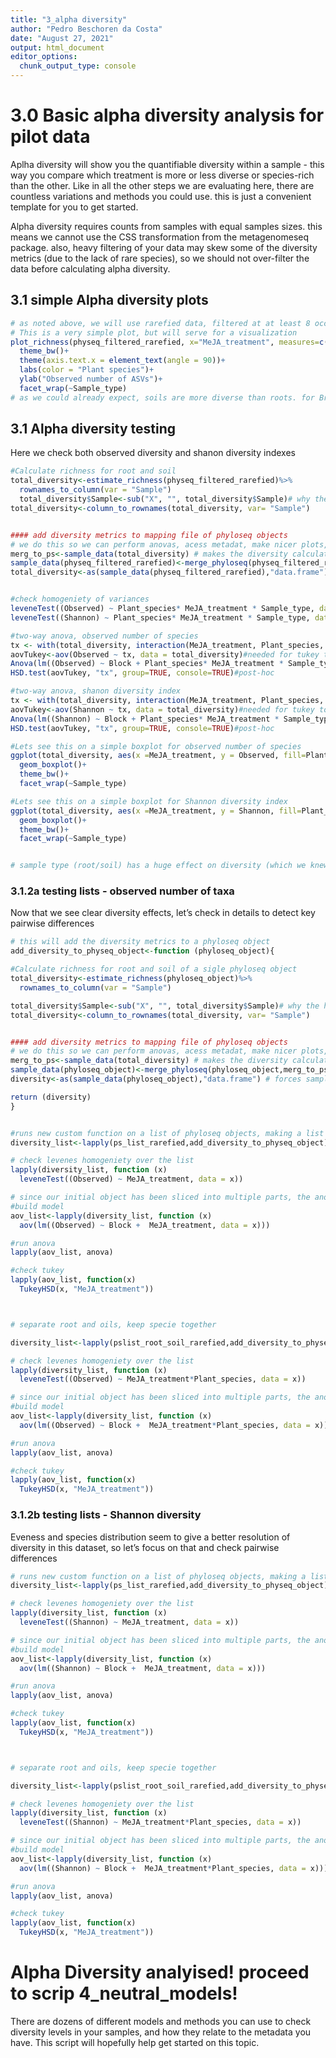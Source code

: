 ```yaml
---
title: "3_alpha diversity"
author: "Pedro Beschoren da Costa"
date: "August 27, 2021"
output: html_document
editor_options: 
  chunk_output_type: console
---
```

# 3.0 Basic alpha diversity analysis for pilot data
Aplha diversity will show you the quantifiable diversity within a sample - this way you compare which treatment is more or less diverse or species-rich than the other. Like in all the other steps we are evaluating here, there are countless variations and methods you could use. this is just a convenient template for you to get started.

Alpha diversity requires counts from samples with equal samples sizes. this means we cannot use the CSS transformation from the metagenomeseq package. also, heavy filtering of your data may skew some of the diversity metrics (due to the lack of rare species), so we should not over-filter the data before calculating alpha diversity.

## 3.1 simple Alpha diversity plots
```r

# as noted above, we will use rarefied data, filtered at at least 8 occurences in the dataset
# This is a very simple plot, but will serve for a visualization
plot_richness(physeq_filtered_rarefied, x="MeJA_treatment", measures=c("Observed"), color="Plant_species")+
  theme_bw()+
  theme(axis.text.x = element_text(angle = 90))+
  labs(color = "Plant species")+
  ylab("Observed number of ASVs")+
  facet_wrap(~Sample_type)
# as we could already expect, soils are more diverse than roots. for Brassica However the difference, if significant, is very small


```
## 3.1 Alpha diversity testing

Here we check both observed diversity and shanon diversity indexes
```r
#Calculate richness for root and soil
total_diversity<-estimate_richness(physeq_filtered_rarefied)%>%
  rownames_to_column(var = "Sample")
  total_diversity$Sample<-sub("X", "", total_diversity$Sample)# why the hell that X popped up? this fix it
total_diversity<-column_to_rownames(total_diversity, var= "Sample")


#### add diversity metrics to mapping file of phyloseq objects
# we do this so we can perform anovas, acess metadat, make nicer plots, etc
merg_to_ps<-sample_data(total_diversity) # makes the diversity calculations  sample_data for phyloseq oject...
sample_data(physeq_filtered_rarefied)<-merge_phyloseq(physeq_filtered_rarefied,merg_to_ps) # merge the new phyloseq object with the old phyloseq object
total_diversity<-as(sample_data(physeq_filtered_rarefied),"data.frame") # forces sample data of updated phyloseq object into a dataframe


#check homogeniety of variances
leveneTest((Observed) ~ Plant_species* MeJA_treatment * Sample_type, data = total_diversity) 
leveneTest((Shannon) ~ Plant_species* MeJA_treatment * Sample_type, data = total_diversity) 

#two-way anova, observed number of species
tx <- with(total_diversity, interaction(MeJA_treatment, Plant_species, Sample_type)) #needed for tukey to test interaction
aovTukey<-aov(Observed ~ tx, data = total_diversity)#needed for tukey to test interaction
Anova(lm((Observed) ~ Block + Plant_species* MeJA_treatment * Sample_type, data = total_diversity, contrasts=list(MeJA_treatment=contr.sum, Plant_species=contr.sum)), type = "2") 
HSD.test(aovTukey, "tx", group=TRUE, console=TRUE)#post-hoc

#two-way anova, shanon diversity index
tx <- with(total_diversity, interaction(MeJA_treatment, Plant_species, Sample_type)) #needed for tukey to test interaction
aovTukey<-aov(Shannon ~ tx, data = total_diversity)#needed for tukey to test interaction
Anova(lm((Shannon) ~ Block + Plant_species* MeJA_treatment * Sample_type, data = total_diversity, contrasts=list(MeJA_treatment=contr.sum, Plant_species=contr.sum)), type = "2") 
HSD.test(aovTukey, "tx", group=TRUE, console=TRUE)#post-hoc

#Lets see this on a simple boxplot for observed number of species
ggplot(total_diversity, aes(x =MeJA_treatment, y = Observed, fill=Plant_species))+
  geom_boxplot()+
  theme_bw()+
  facet_wrap(~Sample_type)

#Lets see this on a simple boxplot for Shannon diversity index
ggplot(total_diversity, aes(x =MeJA_treatment, y = Shannon, fill=Plant_species))+
  geom_boxplot()+
  theme_bw()+
  facet_wrap(~Sample_type)


# sample type (root/soil) has a huge effect on diversity (which we knew before we started the experiment), which depends on species (and we could see this on the first plot). let's try to further separate this, slicing out dataset into lists

```
### 3.1.2a testing lists - observed number of taxa

Now that we see clear diversity effects, let's check in details to detect key pairwise differences
```r

# this will add the diversity metrics to a phyloseq object
add_diversity_to_physeq_object<-function (phyloseq_object){

#Calculate richness for root and soil of a sigle phyloseq object
total_diversity<-estimate_richness(phyloseq_object)%>%
  rownames_to_column(var = "Sample")

total_diversity$Sample<-sub("X", "", total_diversity$Sample)# why the hell that X popped up? this fix it
total_diversity<-column_to_rownames(total_diversity, var= "Sample")


#### add diversity metrics to mapping file of phyloseq objects
# we do this so we can perform anovas, acess metadat, make nicer plots, etc
merg_to_ps<-sample_data(total_diversity) # makes the diversity calculations  sample_data for phyloseq oject...
sample_data(phyloseq_object)<-merge_phyloseq(phyloseq_object,merg_to_ps) # merge the new phyloseq object with the old phyloseq object
diversity<-as(sample_data(phyloseq_object),"data.frame") # forces sample data of updated phyloseq object into a dataframe

return (diversity)
}


#runs new custom function on a list of phyloseq objects, making a list of dataframes with alpha diversity indexes - OBSERVED taxa numbers
diversity_list<-lapply(ps_list_rarefied,add_diversity_to_physeq_object)

# check levenes homogeniety over the list
lapply(diversity_list, function (x)
  leveneTest((Observed) ~ MeJA_treatment, data = x))

# since our initial object has been sliced into multiple parts, the anova is much simpler
#build model
aov_list<-lapply(diversity_list, function (x)
  aov(lm((Observed) ~ Block +  MeJA_treatment, data = x)))

#run anova
lapply(aov_list, anova)

#check tukey
lapply(aov_list, function(x)
  TukeyHSD(x, "MeJA_treatment"))



# separate root and oils, keep specie together

diversity_list<-lapply(pslist_root_soil_rarefied,add_diversity_to_physeq_object)

# check levenes homogeniety over the list
lapply(diversity_list, function (x)
  leveneTest((Observed) ~ MeJA_treatment*Plant_species, data = x))

# since our initial object has been sliced into multiple parts, the anova is much simpler
#build model
aov_list<-lapply(diversity_list, function (x)
  aov(lm((Observed) ~ Block +  MeJA_treatment*Plant_species, data = x)))

#run anova
lapply(aov_list, anova)

#check tukey
lapply(aov_list, function(x)
  TukeyHSD(x, "MeJA_treatment"))


```
### 3.1.2b testing lists - Shannon diversity
Eveness and species distribution seem to give a better resolution of diversity in this dataset, so let's focus on that and check pairwise differences
```r

# runs new custom function on a list of phyloseq objects, making a list of dataframes with alpha diversity indexes
diversity_list<-lapply(ps_list_rarefied,add_diversity_to_physeq_object)

# check levenes homogeniety over the list
lapply(diversity_list, function (x)
  leveneTest((Shannon) ~ MeJA_treatment, data = x))

# since our initial object has been sliced into multiple parts, the anova is much simpler
#build model
aov_list<-lapply(diversity_list, function (x)
  aov(lm((Shannon) ~ Block +  MeJA_treatment, data = x)))

#run anova
lapply(aov_list, anova)

#check tukey
lapply(aov_list, function(x)
  TukeyHSD(x, "MeJA_treatment"))



# separate root and oils, keep specie together

diversity_list<-lapply(pslist_root_soil_rarefied,add_diversity_to_physeq_object)

# check levenes homogeniety over the list
lapply(diversity_list, function (x)
  leveneTest((Shannon) ~ MeJA_treatment*Plant_species, data = x))

# since our initial object has been sliced into multiple parts, the anova is much simpler
#build model
aov_list<-lapply(diversity_list, function (x)
  aov(lm((Shannon) ~ Block +  MeJA_treatment*Plant_species, data = x)))

#run anova
lapply(aov_list, anova)

#check tukey
lapply(aov_list, function(x)
  TukeyHSD(x, "MeJA_treatment"))

```

# Alpha Diversity analyised! proceed to scrip 4_neutral_models!

There are dozens of different models and methods you can use to check diversity levels in your samples, and how they relate to the metadata you have.  This script will hopefully help get started on this topic. 
